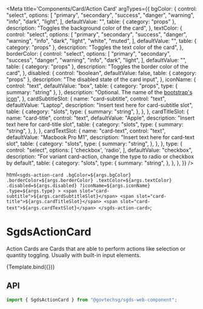 
<Meta
  title='Components/Card/Action Card'
  argTypes={{
    bgColor: {
      control: "select",
      options: [
        "primary",
        "secondary",
        "success",
        "danger",
        "warning",
        "info",
        "dark",
        "light",
      ],
      defaultValue: "",
      table: { category: "props" },
      description: "Toggles the background color of the card",
    },
    textColor: {
      control: "select",
      options: [
        "primary",
        "secondary",
        "success",
        "danger",
        "warning",
        "info",
        "dark",
        "light",
        "white",
        "muted",
      ],
      defaultValue: "",
      table: { category: "props" },
      description: "Toggles the text color of the card",
    },
    borderColor: {
      control: "select",
      options: [
        "primary",
        "secondary",
        "success",
        "danger",
        "warning",
        "info",
        "dark",
        "light",
      ],
      defaultValue: "",
      table: { category: "props" },
      description: "Toggles the border color of the card",
    },
    disabled: {
      control: "boolean",
      defaultValue: false,
      table: { category: "props" },
      description: "The disabled state of the card input",
    },
    iconName: {
      control: "text",
      defaultValue: "box",
      table: {
        category: "props",
        type: { summary: "string" },
      },
      description:
        "Optional. The name of the [bootstrap's icon](https://icons.getbootstrap.com/)",
    },
    cardSubtitleSlot: {
      name: "card-subtitle",
      control: "text",
      defaultValue: "Laptop",
      description: "Insert text here for card-subtitle slot",
      table: {
        category: "slots",
        type: {
          summary: "string",
        },
      },
    },
    cardTitleSlot: {
      name: "card-title",
      control: "text",
      defaultValue: "Apple",
      description: "Insert text here for card-title slot",
      table: {
        category: "slots",
        type: {
          summary: "string",
        },
      },
    },
    cardTextSlot: {
      name: "card-text",
      control: "text",
      defaultValue: "Macbook Pro M1",
      description: "Insert text here for card-text slot",
      table: {
        category: "slots",
        type: {
          summary: "string",
        },
      },
    },
    type: {
      control: "select",
       options: [
        'checkbox',
        'radio',
       ],
      defaultValue: "checkbox",
      description: "For variant card-action, change the type to radio or checkbox by default",
      table: {
        category: "slots",
        type: {
          summary: "string",
        },
      },
    },
  }}
/>

  html`
    <sgds-action-card
      .bgColor=${args.bgColor}
      .borderColor=${args.borderColor}
      .textColor=${args.textColor}
      .disabled=${args.disabled}
      ?iconName=${args.iconName}
      .type=${args.type}
    >
      <span slot="card-subtitle">${args.cardSubtitleSlot}</span>
      <span slot="card-title">${args.cardTitleSlot}</span>
      <span slot="card-text">${args.cardTextSlot}</span>
    </sgds-action-card>
  `;

# SgdsActionCard

Action Cards are Cards that are able to perform actions like selection or quantity toggling. Usually with built-in input elements.

<Canvas>
  <Story name='Basic'>{Template.bind({})}</Story>
</Canvas>

## API

```jsx
import { SgdsActionCard } from "@govtechsg/sgds-web-component";
```

<ArgsTable story='Basic' />
